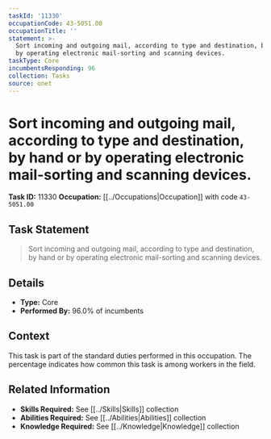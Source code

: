 ```yaml
---
taskId: '11330'
occupationCode: 43-5051.00
occupationTitle: ''
statement: >-
  Sort incoming and outgoing mail, according to type and destination, by hand or
  by operating electronic mail-sorting and scanning devices.
taskType: Core
incumbentsResponding: 96
collection: Tasks
source: onet
---
```

# Sort incoming and outgoing mail, according to type and destination, by hand or by operating electronic mail-sorting and scanning devices.

**Task ID:** 11330
**Occupation:** [[../Occupations|Occupation]] with code `43-5051.00`

## Task Statement

> Sort incoming and outgoing mail, according to type and destination, by hand or by operating electronic mail-sorting and scanning devices.

## Details

- **Type:** Core
- **Performed By:** 96.0% of incumbents

## Context

This task is part of the standard duties performed in this occupation. The percentage indicates how common this task is among workers in the field.

## Related Information

- **Skills Required:** See [[../Skills|Skills]] collection
- **Abilities Required:** See [[../Abilities|Abilities]] collection
- **Knowledge Required:** See [[../Knowledge|Knowledge]] collection
